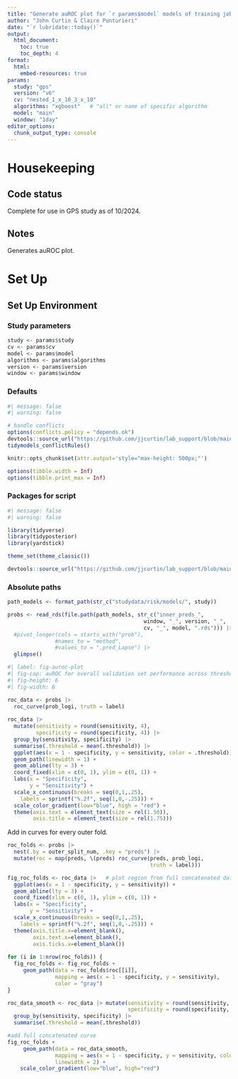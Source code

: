 ```yaml
---
title: "Generate auROC plot for `r params$model` models of training jobs from CHTC for `r params$study` study with version `r params$version` using `r params$cv` CV"
author: "John Curtin & Claire Punturieri"
date: "`r lubridate::today()`"
output: 
  html_document:
    toc: true 
    toc_depth: 4
format:
  html:
    embed-resources: true
params:
  study: "gps"
  version: "v6"
  cv: "nested_1_x_10_3_x_10"
  algorithms: "xgboost"   # "all" or name of specific algorithm
  model: "main"
  window: "1day"
editor_options: 
  chunk_output_type: console
---
```


# Housekeeping

## Code status

Complete for use in GPS study as of 10/2024.

## Notes

Generates auROC plot.

# Set Up

## Set Up Environment

### Study parameters
```r
study <- params$study
cv <- params$cv
model <- params$model
algorithms <- params$algorithms
version <- params$version
window <- params$window
```

### Defaults
```r
#| message: false
#| warning: false

# handle conflicts
options(conflicts.policy = "depends.ok")
devtools::source_url("https://github.com/jjcurtin/lab_support/blob/main/fun_ml.R?raw=true")
tidymodels_conflictRules()

knitr::opts_chunk$set(attr.output='style="max-height: 500px;"')

options(tibble.width = Inf)
options(tibble.print_max = Inf)
```

### Packages for script
```r
#| message: false
#| warning: false

library(tidyverse)
library(tidyposterior)
library(yardstick)

theme_set(theme_classic())

devtools::source_url("https://github.com/jjcurtin/lab_support/blob/main/format_path.R?raw=true")
```


### Absolute paths
```r
path_models <- format_path(str_c("studydata/risk/models/", study))
```


```r
probs <- read_rds(file.path(path_models, str_c("inner_preds_", 
                                           window, "_", version, "_", 
                                           cv, "_", model, ".rds"))) |>
  #pivot_longer(cols = starts_with("prob"), 
               #names_to = "method", 
               #values_to = ".pred_Lapse") |>
  glimpse()
```

```r
#| label: fig-auroc-plot
#| fig-cap: auROC for overall validation set performance across thresholds.
#| fig-height: 6
#| fig-width: 6

roc_data <- probs |> 
  roc_curve(prob_logi, truth = label)
  
roc_data |>
  mutate(sensitivity = round(sensitivity, 4),
         specificity = round(specificity, 4)) |>
  group_by(sensitivity, specificity) |> 
  summarise(.threshold = mean(.threshold)) |> 
  ggplot(aes(x = 1 - specificity, y = sensitivity, color = .threshold)) +
  geom_path(linewidth = 1) +
  geom_abline(lty = 3) +
  coord_fixed(xlim = c(0, 1), ylim = c(0, 1)) +
  labs(x = "Specificity",
       y = "Sensitivity") +
  scale_x_continuous(breaks = seq(0,1,.25),
    labels = sprintf("%.2f", seq(1,0,-.25))) +
  scale_color_gradient(low="blue", high = "red") +
  theme(axis.text = element_text(size = rel(1.50)), 
        axis.title = element_text(size = rel(1.75)))
```

Add in curves for every outer fold.
```r
roc_folds <- probs |> 
  nest(.by = outer_split_num, .key = "preds") |> 
  mutate(roc = map(preds, \(preds) roc_curve(preds, prob_logi, 
                                             truth = label)))

fig_roc_folds <- roc_data |>   # plot region from full concatenated data
  ggplot(aes(x = 1 - specificity, y = sensitivity)) + 
  geom_abline(lty = 3) +
  coord_fixed(xlim = c(0, 1), ylim = c(0, 1)) +
  labs(x = "Specificity",
       y = "Sensitivity") +
  scale_x_continuous(breaks = seq(0,1,.25),
    labels = sprintf("%.2f", seq(1,0,-.25))) +
  theme(axis.title.x=element_blank(),
        axis.text.x=element_blank(),
        axis.ticks.x=element_blank())
  
for (i in 1:nrow(roc_folds)) {
  fig_roc_folds <- fig_roc_folds +
     geom_path(data = roc_folds$roc[[i]],
               mapping = aes(x = 1 - specificity, y = sensitivity),
               color = "gray")
}

roc_data_smooth <- roc_data |> mutate(sensitivity = round(sensitivity, 4),
                                      specificity = round(specificity, 4)) |>
  group_by(sensitivity, specificity) |> 
  summarise(.threshold = mean(.threshold)) 

#add full concatenated curve
fig_roc_folds +
     geom_path(data = roc_data_smooth,
               mapping = aes(x = 1 - specificity, y = sensitivity, color = .threshold),
               linewidth = 2) +
    scale_color_gradient(low="blue", high="red")
```